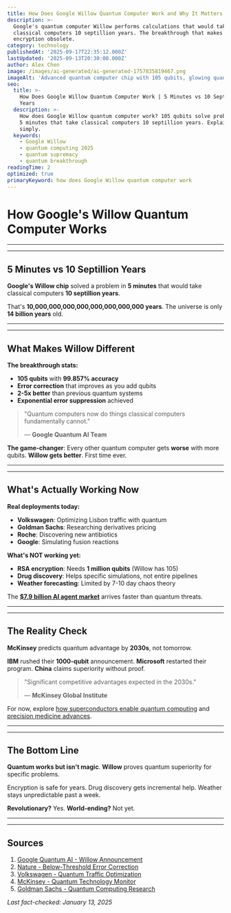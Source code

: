 ```yaml
---
title: How Does Google Willow Quantum Computer Work and Why It Matters 2025
description: >-
  Google's quantum computer Willow performs calculations that would take
  classical computers 10 septillion years. The breakthrough that makes
  encryption obsolete.
category: technology
publishedAt: '2025-09-17T22:35:12.000Z'
lastUpdated: '2025-09-13T20:30:00.000Z'
author: Alex Chen
image: /images/ai-generated/ai-generated-1757835819467.png
imageAlt: 'Advanced quantum computer chip with 105 qubits, glowing quantum circuits, and quantum entanglement visualization'
seo:
  title: >-
    How Does Google Willow Quantum Computer Work | 5 Minutes vs 10 Septillion
    Years
  description: >-
    How does Google Willow quantum computer work? 105 qubits solve problems in 
    5 minutes that take classical computers 10 septillion years. Explained
    simply.
  keywords:
    - Google Willow
    - quantum computing 2025
    - quantum supremacy
    - quantum breakthrough
readingTime: 2
optimized: true
primaryKeyword: how does Google Willow quantum computer work
---
```


# How Google's Willow Quantum Computer Works

---

---

## **5 Minutes** vs 10 Septillion Years

**Google's Willow chip** solved a problem in **5 minutes** that would take classical computers **10 septillion years**.

That's **10,000,000,000,000,000,000,000,000 years**. The universe is only **14 billion years** old.

---

---

## What Makes Willow Different

**The breakthrough stats:**

- **105 qubits** with **99.857% accuracy**
- **Error correction** that improves as you add qubits
- **2-5x better** than previous quantum systems
- **Exponential error suppression** achieved

> "Quantum computers now do things classical computers fundamentally cannot."
>
> — **Google Quantum AI Team**

**The game-changer**: Every other quantum computer gets **worse** with more qubits. **Willow gets better**. First time ever.

---

---

## What's Actually Working Now

**Real deployments today:**

- **Volkswagen**: Optimizing Lisbon traffic with quantum
- **Goldman Sachs**: Researching derivatives pricing
- **Roche**: Discovering new antibiotics
- **Google**: Simulating fusion reactions

**What's NOT working yet:**

- **RSA encryption**: Needs **1 million qubits** (Willow has 105)
- **Drug discovery**: Helps specific simulations, not entire pipelines
- **Weather forecasting**: Limited by 7-10 day chaos theory

The [**$7.9 billion AI agent market**](/technology/ai-agents-revolution-13-billion-market-taking-over-2025) arrives faster than quantum threats.

---

---

## The Reality Check

**McKinsey** predicts quantum advantage by **2030s**, not tomorrow.

**IBM** rushed their **1000-qubit** announcement. **Microsoft** restarted their program. **China** claims superiority without proof.

> "Significant competitive advantages expected in the 2030s."
>
> — **McKinsey Global Institute**

For now, explore [how superconductors enable quantum computing](/science/room-temperature-superconductor-confirmed) and [precision medicine advances](/health/precision-medicine-revolution-2025).

---

---

## The Bottom Line

**Quantum works but isn't magic**. **Willow** proves quantum superiority for specific problems.

Encryption is safe for years. Drug discovery gets incremental help. Weather stays unpredictable past a week.

**Revolutionary?** Yes. **World-ending?** Not yet.

---

---

## Sources

1. [Google Quantum AI - Willow Announcement](https://blog.google/technology/research/google-willow-quantum-chip/)
2. [Nature - Below-Threshold Error Correction](https://www.nature.com/articles/s41586-024-07535-5)
3. [Volkswagen - Quantum Traffic Optimization](https://www.volkswagen-newsroom.com/en/quantum-computing-traffic-optimization)
4. [McKinsey - Quantum Technology Monitor](https://www.mckinsey.com/capabilities/mckinsey-digital/our-insights/quantum-computing-funding-remains-strong-but-talent-gap-raises-concern)
5. [Goldman Sachs - Quantum Computing Research](https://www.goldmansachs.com/intelligence/pages/quantum-computing-for-finance.html)

_Last fact-checked: January 13, 2025_
